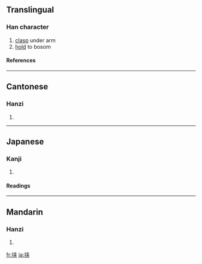 {{see|挾}}

==Translingual==
===Han character===
{{Han char|rn=64|rad=手|as=06|sn=9|four=|canj=手大廿 (QKT)}}
# [[clasp]] under arm
# [[hold]] to bosom
====References====
{{Han ref|kx=0431.171|hdz=31868.090|uh=631F|ud=25375}}
----
==Cantonese==
===Hanzi===
{{yue-hanzi|jyut=|y=haap6, hip6}}
# {{defn|Cantonese}}
----
==Japanese==
===Kanji===
{{ja-kanji|grade=c|rs=手06}}
# {{defn|Japanese}} 
====Readings====
{{ja-readings|on=[[きょう]] (kyō), [[しょう]] (shō)|kun=[[はさむ]] (hasamu)}}
----
==Mandarin==
===Hanzi===
{{cmn-hanzi|tra=挾|pin=[[xié]] ([[xie2]])|wg=hsieh<sup>2</sup>}}
# {{defn|Mandarin}}

[[fr:挟]]
[[ja:挟]]